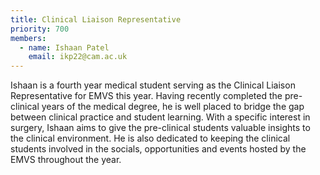 ```yaml
---
title: Clinical Liaison Representative
priority: 700
members:
  - name: Ishaan Patel
    email: ikp22@cam.ac.uk
---
```


Ishaan is a fourth year medical student serving as the Clinical Liaison Representative for EMVS this year. Having recently completed the pre-clinical years of the medical degree, he is well placed to bridge the gap between clinical practice and student learning. With a specific interest in surgery, Ishaan aims to give the pre-clinical students valuable insights to the clinical environment. He is also dedicated to keeping the clinical students involved in the socials, opportunities and events hosted by the EMVS throughout the year.
